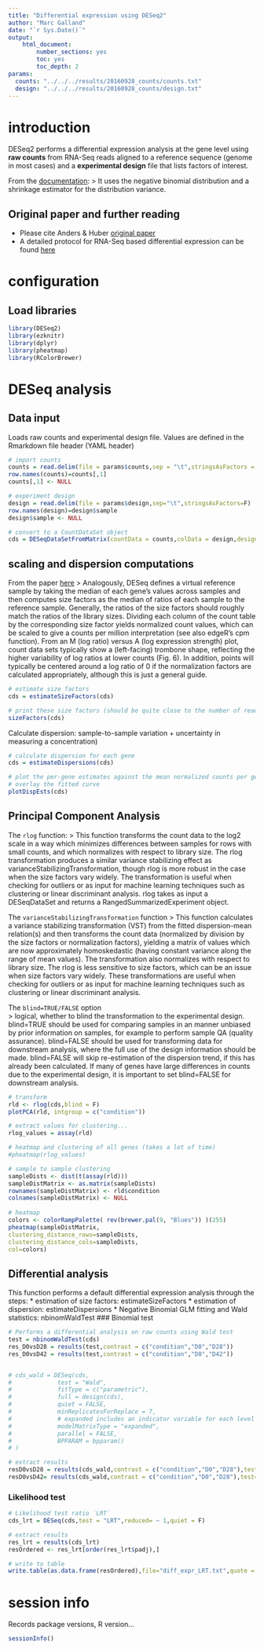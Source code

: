 ```yaml
---
title: "Differential expression using DESeq2"
author: "Marc Galland"
date: "`r Sys.Date()`"
output:
    html_document:
        number_sections: yes
        toc: yes
        toc_depth: 2  
params:
  counts: "../../../results/20160928_counts/counts.txt"
  design: "../../../results/20160928_counts/design.txt"
---
```

# introduction
DESeq2 performs a differential expression analysis at the gene level using __raw counts__ from RNA-Seq reads aligned to a reference sequence (genome in most cases) and a __experimental design__ file that lists factors of interest. 

From the [documentation](https://bioconductor.org/packages/release/bioc/html/DESeq2.html): 
> It uses the negative binomial distribution and a shrinkage estimator for the distribution variance. 

## Original paper and further reading
*  Please cite Anders & Huber [original paper](https://www.ncbi.nlm.nih.gov/pubmed/20979621)
*  A detailed protocol for RNA-Seq based differential expression can be found [here](https://www.ncbi.nlm.nih.gov/pubmed/23975260)


# configuration
## Load libraries
```r
library(DESeq2)
library(ezknitr)
library(dplyr)
library(pheatmap)
library(RColorBrewer)
```

# DESeq analysis

## Data input
Loads raw counts and experimental design file. Values are defined in the Rmarkdown file header (YAML header)
```r
# import counts
counts = read.delim(file = params$counts,sep = "\t",stringsAsFactors = F)
row.names(counts)=counts[,1]
counts[,1] <- NULL

# experiment design
design = read.delim(file = params$design,sep="\t",stringsAsFactors=F)
row.names(design)=design$sample
design$sample <- NULL

# convert to a CountDataSet object 
cds = DESeqDataSetFromMatrix(countData = counts,colData = design,design = ~ condition)
```

## scaling and dispersion computations 
From the paper [here](https://www.ncbi.nlm.nih.gov/pubmed/23975260)
> Analogously, DESeq defines a virtual reference sample by taking the median of each gene’s values across samples and then computes size factors as the median of ratios of each sample to the reference sample. Generally, the ratios of the size factors should roughly match the ratios of the library sizes. Dividing each column of the count table by the corresponding size factor yields normalized count values, which can be scaled to give a counts per million interpretation (see also edgeR’s cpm function). From an M (log ratio) versus A (log expression strength) plot, count data sets typically show a (left-facing) trombone shape, reflecting the higher variability of log ratios at lower counts (Fig. 6). In addition, points will typically be centered around a log ratio of 0 if the normalization factors are calculated appropriately, although this is just a general guide.

```r
# estimate size factors
cds = estimateSizeFactors(cds)

# print these size factors (should be quite close to the number of reads in the libraries)
sizeFactors(cds)
```

Calculate dispersion: sample-to-sample variation + uncertainty in measuring a concentration)
```r
# calculate dispersion for each gene
cds = estimateDispersions(cds)

# plot the per-gene estimates against the mean normalized counts per gene
# overlay the fitted curve 
plotDispEsts(cds)
```


## Principal Component Analysis
The `rlog` function:
> This function transforms the count data to the log2 scale in a way which minimizes differences between samples for rows with small counts, and which normalizes with respect to library size. The rlog transformation produces a similar variance stabilizing effect as varianceStabilizingTransformation, though rlog is more robust in the case when the size factors vary widely. The transformation is useful when checking for outliers or as input for machine learning techniques such as clustering or linear discriminant analysis. rlog takes as input a DESeqDataSet and returns a RangedSummarizedExperiment object.

The `varianceStabilizingTransformation` function
> This function calculates a variance stabilizing transformation (VST) from the fitted dispersion-mean relation(s) and then transforms the count data (normalized by division by the size factors or normalization factors), yielding a matrix of values which are now approximately homoskedastic (having constant variance along the range of mean values). The transformation also normalizes with respect to library size. The rlog is less sensitive to size factors, which can be an issue when size factors vary widely. These transformations are useful when checking for outliers or as input for machine learning techniques such as clustering or linear discriminant analysis.

The `blind=TRUE/FALSE` option	
> logical, whether to blind the transformation to the experimental design. blind=TRUE should be used for comparing samples in an manner unbiased by prior information on samples, for example to perform sample QA (quality assurance). blind=FALSE should be used for transforming data for downstream analysis, where the full use of the design information should be made. blind=FALSE will skip re-estimation of the dispersion trend, if this has already been calculated. If many of genes have large differences in counts due to the experimental design, it is important to set blind=FALSE for downstream analysis.

```r
# transform 
rld <- rlog(cds,blind = F)
plotPCA(rld, intgroup = c("condition"))

# extract values for clustering...
rlog_values = assay(rld)

# heatmap and clustering of all genes (takes a lot of time)
#pheatmap(rlog_values)

# sample to sample clustering
sampleDists <- dist(t(assay(rld)))
sampleDistMatrix <- as.matrix(sampleDists)
rownames(sampleDistMatrix) <- rld$condition
colnames(sampleDistMatrix) <- NULL
  
# heatmap
colors <- colorRampPalette( rev(brewer.pal(9, "Blues")) )(255)
pheatmap(sampleDistMatrix,
clustering_distance_rows=sampleDists,
clustering_distance_cols=sampleDists,
col=colors)
```

## Differential analysis 
This function performs a default differential expression analysis through the steps:
*  estimation of size factors: estimateSizeFactors
*  estimation of dispersion: estimateDispersions
*  Negative Binomial GLM fitting and Wald statistics: nbinomWaldTest
### Binomial test
```r
# Performs a differential analysis on raw counts using Wald test 
test = nbinomWaldTest(cds)
res_D0vsD28 = results(test,contrast = c("condition","D0","D28"))
res_D0vsD42 = results(test,contrast = c("condition","D0","D42"))


# cds_wald = DESeq(cds,
#             test = "Wald", 
#             fitType = c("parametric"),
#             full = design(cds),
#             quiet = FALSE,
#             minReplicatesForReplace = 7,
#             # expanded includes an indicator variable for each level of factors
#             modelMatrixType = "expanded", 
#             parallel = FALSE,
#             BPPARAM = bpparam()
# )

# extract results
resD0vsD28 = results(cds_wald,contrast = c("condition","D0","D28"),test = "Wald")
resD0vsD42= results(cds_wald,contrast = c("condition","D0","D28"),test="Wald")
```

### Likelihood test
```r
# Likelihood test ratio `LRT`
cds_lrt = DESeq(cds,test = "LRT",reduced= ~ 1,quiet = F)

# extract results
res_lrt = results(cds_lrt)
resOrdered <- res_lrt[order(res_lrt$padj),]

# write to table
write.table(as.data.frame(resOrdered),file="diff_expr_LRT.txt",quote = F,row.names = T ,sep = "\t")
```

 
# session info 
Records package versions, R version...
```r
sessionInfo()
```

